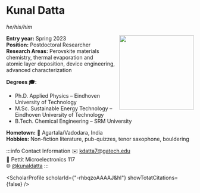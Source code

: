 

# Kunal Datta
*he/his/him*

<img src={profImage} width="200" align="right"/> 

**Entry year:** Spring 2023<br/>
**Position:** Postdoctoral Researcher<br/>
**Research Areas:** Perovskite materials chemistry, thermal evaporation and<br/> atomic layer deposition, device engineering, advanced characterization 

**Degrees 🎓:**
- Ph.D. Applied Physics – Eindhoven University of Technology 
- M.Sc. Sustainable Energy Technology – Eindhoven University of Technology 
- B.Tech. Chemical Engineering – SRM University 

**Hometown:** 🏡 Agartala/Vadodara, India <br/>
**Hobbies:** Non-fiction literature, pub-quizzes, tenor saxophone, bouldering 

:::info Contact Information
✉️ kdatta7@gatech.edu <br/>
🏢 Pettit Microelectronics 117 <br/>
🌐 [@kunaldatta](https://twitter.com/kunaldatta)
:::

<ScholarProfile scholarId={"-rhbqzoAAAAJ&hl"} showTotatCitations={false} />
